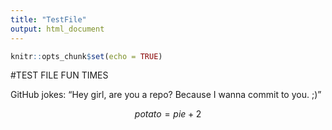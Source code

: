 ```yaml
---
title: "TestFile"
output: html_document
---
```


```r
knitr::opts_chunk$set(echo = TRUE)
```

#TEST FILE FUN TIMES

GitHub jokes: "Hey girl, are you a repo? Because I wanna commit to you. ;)"

$$
potato = pie + 2
$$


